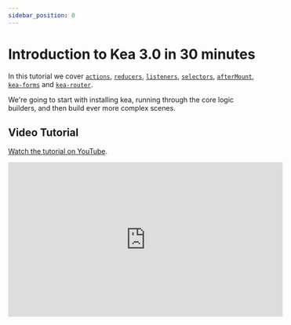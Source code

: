 ```yaml
---
sidebar_position: 0
---
```



# Introduction to Kea 3.0 in 30 minutes

In this tutorial we cover [`actions`](/docs/core/actions),
[`reducers`](/docs/core/reducers), [`listeners`](/docs/core/listeners), [`selectors`](/docs/core/selectors),
[`afterMount`](/docs/core/effects), [`kea-forms`](/docs/plugins/forms) and [`kea-router`](/docs/plugins/router).

We're going to start with installing kea, running through the core logic builders, and then build ever more complex scenes.

## Video Tutorial

[Watch the tutorial on YouTube](https://www.youtube.com/watch?v=zpu4vZX-r_Q).

<iframe
  width="560"
  height="315"
  src="https://www.youtube.com/embed/zpu4vZX-r_Q"
  title="YouTube video player"
  frameBorder="0"
  allow="accelerometer; autoplay; clipboard-write; encrypted-media; gyroscope; picture-in-picture"
  allowFullScreen
  style={{ width: '100%', height: 'auto', aspectRatio: '16 / 10' }}
/>

## Code samples

Here is the code that will build in the tutorial:

### `Simple.tsx`

```tsx
import {
  actions,
  kea,
  reducers,
  useActions,
  path,
  useValues,
  listeners,
  afterMount,
  beforeUnmount,
} from 'kea'

import type { simpleLogicType } from './SimpleType'

const simpleLogic = kea<simpleLogicType>([
  path(['App', 'Simple', 'Simple']),
  actions({
    increment: true,
    decrement: true,
  }),
  reducers({
    counter: [
      0,
      {
        increment: (state) => state + 1,
        decrement: (state) => state + 1,
      },
    ],
  }),
  listeners({
    increment: async (_, breakpoint) => {
      console.log('up and to the right!')
      await breakpoint(1000)
      console.log('only once')
    },
  }),
  afterMount(({ actions, cache }) => {
    cache.interval = window.setInterval(() => {
      actions.increment()
    }, 1000)
  }),
  beforeUnmount(({ cache }) => {
    cache.interval && window.clearInterval(cache.interval)
  }),
])

export function Simple() {
  const { increment, decrement } = useActions(simpleLogic)
  const { counter } = useValues(simpleLogic)

  return (
    <div>
      <div>Counter: {counter}</div>
      <button onClick={increment}>+</button>
      <button onClick={decrement}>-</button>
    </div>
  )
}
```

### `LoginForm.tsx`

```tsx
import './LoginForm.scss'
import { kea, path, useValues } from 'kea'
import { forms, Form, Field } from 'kea-forms'
import type { loginLogicType } from './LoginFormType'

const loginLogic = kea<loginLogicType>([
  path(['App', 'LoginForm', 'LoginForm']),
  forms(({ actions }) => ({
    loginForm: {
      defaults: { user: '', pass: '' },
      errors: ({ user, pass }) => ({
        user: !user ? 'Please enter a user' : '',
        pass: !pass ? 'Please enter a password' : '',
      }),
      submit: async ({ user, pass }, breakpoint) => {
        console.log(user, pass)
        await breakpoint(1000)
        console.log('we are in')
        actions.resetLoginForm()
      },
    },
  })),
])

export function LoginForm(): JSX.Element {
  const { isLoginFormSubmitting } = useValues(loginLogic)
  return (
    <Form logic={loginLogic} formKey="loginForm" enableFormOnSubmit className="LoginForm">
      {/* `value` and `onChange` are passed automatically to children of <Field> */}
      <Field name="user" label="Username">
        <input type="text" />
      </Field>
      <Field name="pass" label="Password">
        <input type="password" />
      </Field>
      <button type="submit" disabled={isLoginFormSubmitting}>
        Login!
      </button>
    </Form>
  )
}
```

### `App.tsx`

```tsx
import React from 'react'
import './App.scss'
import { Simple } from './Simple/Simple'
import { LoginForm } from './LoginForm/LoginForm'
import { actions, kea, reducers, path, useValues, selectors, useActions } from 'kea'

import type { sceneLogicType } from './AppType'
import { actionToUrl, router, urlToAction } from 'kea-router'

export enum Scene {
  LoginForm = 'login',
  Simple = 'simple',
}

const scenes: Record<Scene, () => JSX.Element> = {
  [Scene.LoginForm]: LoginForm,
  [Scene.Simple]: Simple,
}

export const sceneLogic = kea<sceneLogicType<Scene>>([
  path(['App', 'sceneLogic']),
  actions({ setScene: (scene: Scene) => ({ scene }) }),
  reducers({ scene: [Scene.LoginForm as Scene, { setScene: (_, { scene }) => scene }] }),
  selectors({ Component: [(s) => [s.scene], (scene) => scenes[scene]] }),

  actionToUrl({ setScene: ({ scene }) => `/${scene}` }),
  urlToAction(({ actions, values }) => ({
    '/': () => {
      router.actions.push('/login')
    },
    '/:scene': ({ scene }) => {
      if (scene && values.scene !== scene) {
        actions.setScene(scene as Scene)
      }
    },
  })),
])

function Menu() {
  const { scene } = useValues(sceneLogic)
  const { setScene } = useActions(sceneLogic)
  return (
    <div style={{ margin: 20 }}>
      {Object.keys(scenes).map((key) => (
        <button
          key={key}
          onClick={() => setScene(key as Scene)}
          style={{ fontWeight: scene === key ? 'bold' : 'normal' }}
        >
          {key}
        </button>
      ))}
    </div>
  )
}

export function App() {
  const { Component } = useValues(sceneLogic)
  return (
    <div className="App">
      <Header />
      <Menu />
      <div className="App-layout">
        <Component />
      </div>
    </div>
  )
}
```
